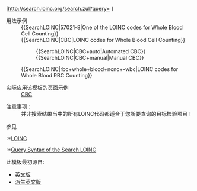 [http://search.loinc.org/search.zul?query={{{1}}} {{{2}}}]<noinclude>
;用法示例
:<nowiki>{{SearchLOINC|57021-8|One of the LOINC codes for Whole Blood Cell Counting}}</nowiki>
:<nowiki>{{SearchLOINC|CBC|LOINC codes for Whole Blood Cell Counting}}</nowiki>
::<nowiki>{{SearchLOINC|CBC+auto|Automated CBC}}</nowiki>
::<nowiki>{{SearchLOINC|CBC+manual|Manual CBC}}</nowiki>
:<nowiki>{{SearchLOINC|rbc+whole+blood+ncnc+-wbc|LOINC codes for Whole Blood RBC Counting}}</nowiki>

;实际应用该模板的页面示例
:[[全血细胞计数|CBC]]

;注意事项：
:并非搜索结果当中的所有LOINC代码都适合于您所要查询的目标检验项目！

;参见
:*[[LOINC]]
:*[http://search.loinc.org Query Syntax of the Search LOINC]

;此模板最初源自:
*[http://en.wikipedia.org/wiki/Template:LOINC 英文版]
*[http://en.wikipedia.org/wiki/Template:SearchLOINC 派生英文版]

[[Category:医学外部资源模板|{{PAGENAME}}]]
</noinclude>